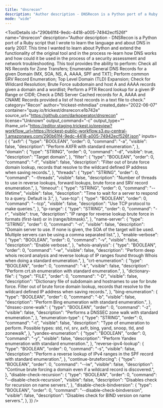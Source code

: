 ```yaml
---
title: "dnsrecon"
description: "Author description - DNSRecon is a Python port of a Ruby script that I wrote to learn the language and about DNS in early 2007. This time I wanted to learn about Python and extend the functionality of the original tool and in the process re-learn how DNS works and how could it be used in the process of a security assessment and network troubleshooting. This tool provides the ability to perform: Check all NS Records for Zone Transfers; Enumerate General DNS Records for a given Domain (MX, SOA, NS, A, AAAA, SPF and TXT); Perform common SRV Record Enumeration; Top Level Domain (TLD) Expansion; Check for Wildcard Resolution; Brute Force subdomain and host A and AAAA records given a domain and a wordlist; Perform a PTR Record lookup for a given IP Range or CIDR; Check a DNS Server Cached records for A, AAAA and CNAME Records provided a list of host records in a text file to check."
mode: "wide"
---
```



<ToolDetails
  id="290b61f4-9edc-4418-a005-74942ecf526f"
  name="dnsrecon"
  description="Author description - DNSRecon is a Python port of a Ruby script that I wrote to learn the language and about DNS in early 2007. This time I wanted to learn about Python and extend the functionality of the original tool and in the process re-learn how DNS works and how could it be used in the process of a security assessment and network troubleshooting. This tool provides the ability to perform: Check all NS Records for Zone Transfers; Enumerate General DNS Records for a given Domain (MX, SOA, NS, A, AAAA, SPF and TXT); Perform common SRV Record Enumeration; Top Level Domain (TLD) Expansion; Check for Wildcard Resolution; Brute Force subdomain and host A and AAAA records given a domain and a wordlist; Perform a PTR Record lookup for a given IP Range or CIDR; Check a DNS Server Cached records for A, AAAA and CNAME Records provided a list of host records in a text file to check."
  category="Recon"
  author="trickest-mhmdiaa"
  created_date="2022-06-07"
  container="quay.io/trickest/dnsrecon:e1b742e"
  source_url="https://github.com/darkoperator/dnsrecon"
  license="Unknown"
  output_command="-c"
  output_type=""
  iframe_url="https://editor.staging.trickest.io/preview?workflow_url=https://trickest-public-workflow.s3.eu-central-1.amazonaws.com/290b61f4-9edc-4418-a005-74942ecf526f.json"
  inputs={ {
  "axfr": {
    "type": "BOOLEAN",
    "order": 0,
    "command": "-a",
    "visible": false,
    "description": "Perform AXFR with standard enumeration.",
  },
  "domain": {
    "type": "STRING",
    "order": 0,
    "command": "-d",
    "visible": true,
    "description": "Target domain",
  },
  "filter": {
    "type": "BOOLEAN",
    "order": 0,
    "command": "-f",
    "visible": false,
    "description": "Filter out of brute force domain lookup, records that resolve to the wildcard defined IP address when saving records.",
  },
  "threads": {
    "type": "STRING",
    "order": 0,
    "command": "--threads",
    "visible": false,
    "description": "Number of threads to use in reverse lookups, forward lookups, brute force and SRV record enumeration.",
  },
  "timeout": {
    "type": "STRING",
    "order": 0,
    "command": "--lifetime",
    "visible": false,
    "description": "Time to wait for a server to respond to a query. Default is 3.",
  },
  "use-tcp": {
    "type": "BOOLEAN",
    "order": 0,
    "command": "--tcp",
    "visible": false,
    "description": "Use TCP protocol to make queries.",
  },
  "ip-range": {
    "type": "STRING",
    "order": 0,
    "command": "-r",
    "visible": true,
    "description": "IP range for reverse lookup brute force in formats (first-last) or in (range/bitmask).",
  },
  "name-server": {
    "type": "STRING",
    "order": 0,
    "command": "-n",
    "visible": false,
    "description": "Domain server to use. If none is given, the SOA of the target will be used. Multiple servers can be  using a comma separated list.",
  },
  "enable-verbose": {
    "type": "BOOLEAN",
    "order": 0,
    "command": "-v",
    "visible": false,
    "description": "Enable verbose.",
  },
  "whois-analysis": {
    "type": "BOOLEAN",
    "order": 0,
    "command": "-w",
    "visible": false,
    "description": "Perform deep whois record analysis and reverse lookup of IP ranges found through Whois when doing a standard enumeration.",
  },
  "crt-enumeration": {
    "type": "BOOLEAN",
    "order": 0,
    "command": "-k",
    "visible": false,
    "description": "Perform crt.sh enumeration with standard enumeration.",
  },
  "dictionary-file": {
    "type": "FILE",
    "order": 0,
    "command": "-D",
    "visible": false,
    "description": "Dictionary file of subdomain and hostnames to use for brute force. Filter out of brute force domain lookup, records that resolve to the wildcard defined IP address when saving records.",
  },
  "bing-enumeration": {
    "type": "BOOLEAN",
    "order": 0,
    "command": "-b",
    "visible": false,
    "description": "Perform Bing enumeration with standard enumeration.",
  },
  "dnssec-zone-walk": {
    "type": "BOOLEAN",
    "order": 0,
    "command": "-z",
    "visible": false,
    "description": "Performs a DNSSEC zone walk with standard enumeration.",
  },
  "enumeration-type": {
    "type": "STRING",
    "order": 0,
    "command": "-t",
    "visible": false,
    "description": "Type of enumeration to perform. Possible types: std, rvl, srv, axfr, bing, yand, snoop, tld, and zonewalk",
  },
  "yandex-enumeration": {
    "type": "BOOLEAN",
    "order": 0,
    "command": "-y",
    "visible": false,
    "description": "Perform Yandex enumeration with standard enumeration.",
  },
  "reverse-ipv4-lookup": {
    "type": "BOOLEAN",
    "order": 0,
    "command": "-s",
    "visible": false,
    "description": "Perform a reverse lookup of IPv4 ranges in the SPF record with standard enumeration.",
  },
  "continue-bruteforcing": {
    "type": "BOOLEAN",
    "order": 0,
    "command": "--iw",
    "visible": false,
    "description": "Continue brute forcing a domain even if a wildcard record is discovered.",
  },
  "disable-check-recursion": {
    "type": "BOOLEAN",
    "order": 0,
    "command": "--disable-check-recursion",
    "visible": false,
    "description": "Disables check for recursion on name servers.",
  },
  "disable-check-bindversion": {
    "type": "BOOLEAN",
    "order": 0,
    "command": "--disable-check-bindversion",
    "visible": false,
    "description": "Disables check for BIND version on name servers.",
  },
}}
/>